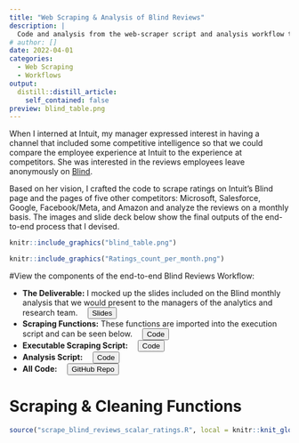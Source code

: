 ```yaml
---
title: "Web Scraping & Analysis of Blind Reviews"
description: |
  Code and analysis from the web-scraper script and analysis workflow that I created for the Blind Review listening channel for the Intuit People Analytics Team.
# author: []
date: 2022-04-01
categories: 
  - Web Scraping
  - Workflows
output:
  distill::distill_article:
    self_contained: false
preview: blind_table.png
---
```


When I interned at Intuit, my manager expressed interest in having a channel that included some competitive intelligence so that we could compare the employee experience at Intuit to the experience at competitors. She was interested in the reviews employees leave anonymously on [Blind](https://www.teamblind.com/){target="_blank"}. 

Based on her vision, I crafted the code to scrape ratings on Intuit's Blind page and the pages of five other competitors: Microsoft, Salesforce, Google, Facebook/Meta, and Amazon and analyze the reviews on a monthly basis. The images and slide deck below show the final outputs of the end-to-end process that I devised. 

```r
knitr::include_graphics("blind_table.png")

```


```r
knitr::include_graphics("Ratings_count_per_month.png")

```

#View the components of the end-to-end Blind Reviews Workflow:

<p>
- **The Deliverable:** I mocked up the slides included on the Blind monthly analysis that we would present to the managers of the analytics and research team. <a href="https://docs.google.com/presentation/d/11vu7u_p9DwfU4wJlozWZ5LLzi8tjJLTNF8ulOwUAufg/edit?usp=sharing" style="margin-left: 1em"> <button class="btn btn-outline-dark"> <i class="fa-solid fa-file-powerpoint fa-lg"></i> Slides</button> </a>
- **Scraping Functions:** These functions are imported into the execution script and can be seen below. <a href="https://github.com/francine-stephens/blind_reviews/blob/main/scrape_blind_reviews_scalar_ratings.R" style="margin-left: 1em"> <button class="btn btn-outline-dark"> <i class="fa-solid fa-code"></i> Code</button> </a> 
- **Executable Scraping Script:** <a href="execute_blind_webscraper.html" style="margin-left: 1em"> <button class="btn btn-outline-dark"> <i class="fa-solid fa-code"></i> Code</button> </a> 
- **Analysis Script:** <a href="analyze_blind_reviews.html" style="margin-left: 1em"> <button class="btn btn-outline-dark"> <i class="fa-solid fa-code"></i> Code</button> </a> 
- **All Code:** <a href="https://github.com/francine-stephens/blind_reviews/tree/main" style="margin-left: 1em"> <button class="btn btn-outline-dark"> <i class="fab fa-github fa-lg"></i> GitHub Repo</button> </a>
</p>


# Scraping & Cleaning Functions


```r
source("scrape_blind_reviews_scalar_ratings.R", local = knitr::knit_global())
```

```r
```

